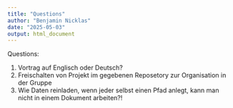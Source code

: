 ```yaml
---
title: "Questions"
author: "Benjamin Nicklas"
date: "2025-05-03"
output: html_document
---
```

Questions:

1. Vortrag auf Englisch oder Deutsch?
2. Freischalten von Projekt im gegebenen Reposetory zur Organisation in der Gruppe
3. Wie Daten reinladen, wenn jeder selbst einen Pfad anlegt, kann man nicht in einem Dokument arbeiten?!